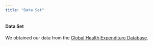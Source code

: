 ```yaml
---
title: "Data Set"
---
```


#### Data Set

We obtained our data from the [Global Health Expenditure Database](https://apps.who.int/nha/database).